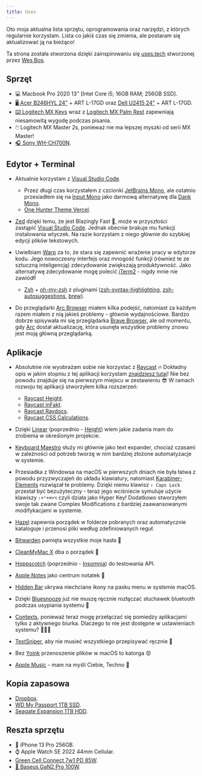 ```yaml
---
title: Uses
---
```


Oto moja aktualna lista sprzętu, oprogramowania oraz narzędzi, z których regularnie korzystam. Lista co jakiś czas się zmienia, ale postaram się aktualizować ją na bieżąco!

Ta strona została stworzona dzięki zainspirowaniu się [uses.tech](https://uses.tech/) stworzonej przez [Wes Bos](https://wesbos.com/).

## Sprzęt

- 💻 Macbook Pro 2020 13" \[Intel Core i5; 16GB RAM; 256GB SSD].
- [🖥️ Acer B246HYL 24"](https://www.acer.com/pl-pl/monitors/business/b6/pdp/UM.QB6EE.A05) + ART L-17GD oraz [Dell U2415 24"](https://www1.la.dell.com/content/products/productdetails.aspx/dell-u2415?c=ag&cs=agdhs1&l=en&s=dhs&~tab=specstab) + ART L-17GD.
- [⌨️ Logitech MX Keys](https://www.logitech.com/pl-pl/products/keyboards/mx-keys-wireless-keyboard.html) wraz z [Logitech MX Palm Rest](https://www.logitech.com/pl-pl/products/keyboards/mx-palm-rest.956-000001.html) zapewniają niesamowitą wygodę podczas pisania.
- 🖱️ Logitech MX Master 2s, ponieważ nie ma lepszej myszki od serii MX Master!
- [🎧 Sony WH-CH700N](https://www.sony.pl/electronics/sluchawki-palak-na-glowe/wh-ch700n).

## Edytor + Terminal

- Aktualnie korzystam z [Visual Studio Code](https://code.visualstudio.com/).

  - Przez długi czas korzystałem z czcionki [JetBrains Mono](https://www.jetbrains.com/lp/mono/), ale ostatnio przesiadłem się na [Input Mono](https://input.djr.com/) jako darmową alternatywę dla [Dank Mono](https://philpl.gumroad.com/l/dank-mono).
  - [One Hunter Theme Vercel](https://marketplace.visualstudio.com/items?itemName=RaillyHugo.one-hunter).

- [Zed](https://zed.dev/) dzięki temu, że jest Blazingly Fast 🚀, może w przyszłości zastąpić [Visual Studio Code](https://code.visualstudio.com/). Jednak obecnie brakuje mu funkcji instalowania wtyczek. Na razie korzystam z niego głównie do szybkiej edycji plików tekstowych.
- Uwielbiam [Warp](https://www.warp.dev/) za to, że stara się zapewnić wrażenie pracy w edytorze kodu. Jego nowoczesny interfejs oraz mnogość funkcji (również te ze sztuczną inteligencją) zdecydowanie zwiększają produktywność. Jako alternatywę zdecydowanie mogę polecić [iTerm2](https://iterm2.com/)[](https://fig.io/) - nigdy mnie nie zawiódł!

  - [Zsh](https://www.zsh.org/) + [oh-my-zsh](https://ohmyz.sh/) z pluginami ([zsh-syntax-highlighting](https://github.com/zsh-users/zsh-syntax-highlighting), [zsh-autosuggestions](https://github.com/zsh-users/zsh-autosuggestions), [brew](https://brew.sh/index_pl)).

- Do przeglądarki [Arc Browser](https://arc.net/) miałem kilka podejść, natomiast za każdym razem miałem z nią jakieś problemy - głównie wydajnościowe. Bardzo dobrze spisywała mi się przeglądarka [Brave Browser](https://brave.com/pl/), ale od momentu, gdy [Arc](https://arc.net/) dostał aktualizację, która usunęła wszystkie problemy znowu jest moją główną przeglądarką.

## Aplikacje

- Absolutnie nie wyobrażam sobie nie korzystać z [Raycast](https://www.raycast.com/) 🔥 Dokładny opis w jakim stopniu z tej aplikacji korzystam [znajdziesz tutaj](https://www.raycast.com/community-stories/jakub-soboczynski)! Nie bez powodu znajduje się na pierwszym miejscu w zestawieniu 😎 W ramach rozwoju tej aplikacji stworzyłem kilka rozszerzeń:

  - [Raycast Height](https://www.raycast.com/teziovsky/height).
  - [Raycast inFakt](https://www.raycast.com/teziovsky/infakt).
  - [Raycast Raydocs](https://www.raycast.com/teziovsky/raydocs).
  - [Raycast CSS Calculations](https://www.raycast.com/teziovsky/css-calculations).

- Dzięki [Linear](https://linear.app/) (poprzednio - [Height](https://height.app/?home)) wiem jakie zadania mam do zrobienia w określonym projekcie.
- [Keyboard Maestro](https://www.keyboardmaestro.com/main/) służy mi głównie jako text expander, chociaż czasami w zależności od potrzeb tworzę w nim bardziej złożone automatyzacje w systemie.
- Przesiadka z Windowsa na macOS w pierwszych dniach nie była łatwa z powodu przyzwyczajeń do układu klawiatury, natomiast [Karabiner-Elements](https://karabiner-elements.pqrs.org/) rozwiązał te problemy. Dzięki niemu klawisz `⇪ Caps Lock` przestał być bezużyteczny - teraz jego wciśniecie symuluje użycie klawiszy `⇧+⌃+⌘+⌥` czyli działa jako Hyper Key! Dodatkowo stworzyłem swoje tak zwane Complex Modifications z bardziej zaawansowanymi modifykacjami w systemie.
- [Hazel](https://www.noodlesoft.com/) zapewnia porządek w folderze pobranych oraz automatycznie kataloguje i przenosi pliki według zdefiniowanych reguł.
- [Bitwarden](https://bitwarden.com/) pamięta wszystkie moje hasła 🔐
- [CleanMyMac X](https://cleanmymac.com/pl) dba o porządek 🧹
- [Hoppscotch](https://hoppscotch.io/) (poprzednio - [Insomnia](https://insomnia.rest/)) do testowania API.
- [Apple Notes](https://apps.apple.com/us/app/notes/id1110145109) jako centrum notatek 📔
- [Hidden Bar](https://apps.apple.com/us/app/hidden-bar/id1452453066) ukrywa niechciane ikony na pasku menu w systemie macOS.
- Dzięki [Bluesnooze](https://github.com/odlp/bluesnooze) już nie muszę ręcznie rozłączać słuchawek bluetooth podczas usypiania systemu 👀
- [Contexts](https://contexts.co/), ponieważ teraz mogę przełączać się pomiedzy aplikacjami tylko z aktywnego biurka. Dlaczego to nie jest dostępne w ustawieniach systemu? 🤷🏼‍♂️
- [TextSniper](https://textsniper.app/), aby nie musieć wszystkiego przepisywać ręcznie 🙈
- Bez [Yoink](https://apps.apple.com/pl/app/yoink-improved-drag-and-drop/id457622435?l=pl&mt=12) przenoszenie plików w macOS to katorga 😡
- [Apple Music](https://www.apple.com/pl/apple-music/) - mam na myśli Ciebie, Techno 🖤

## Kopia zapasowa

- [Dropbox](https://www.dropbox.com/).
- [WD My Passport 1TB SSD](https://www.westerndigital.com/pl-pl/products/portable-drives/wd-my-passport-usb-3-2-ssd#WDBAGF0010BBL-WESN).
- [Seagate Expansion 1TB HDD](https://www.seagate.com/pl/pl/products/external-hard-drives/expansion-external-drives/).

## Reszta sprzętu

- 📱 iPhone 13 Pro 256GB.
- ⌚ Apple Watch SE 2022 44mm Cellular.
- [Green Cell Connect 7w1 PD 85W](https://greencell.global/pl/huby-usb-c/4943-green-cell-gc-connect-hub-usb-c-pd-85w-7w1-3xusb-a-31-hdmi-4k-60hz-sd-microsd-do-apple-macbook-m1m2-lenovo-x1-asus-dell-xps.html).
- [🔌 Baseus GaN2 Pro 100W](https://e-baseus.com/product-pol-3502-Baseus-GaN2-Pro-Ladowarka-sieciowa-4x-USB-USB-C-QC-4-0-PD-Huawei-SCP-Samsung-AFC-100W-kabel.html).
